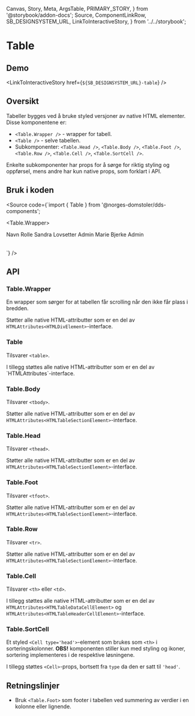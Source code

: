   Canvas,
  Story,
  Meta,
  ArgsTable,
  PRIMARY_STORY,
} from '@storybook/addon-docs';
  Source,
  ComponentLinkRow,
  SB_DESIGNSYSTEM_URL,
  LinkToInteractiveStory,
} from '../../storybook';

<Meta title="Design system/Table/API" component={Table} />

# Table

<ComponentLinkRow
  docsHref="https://design.domstol.no/987b33f71/p/559cc8-table/b/73973d"
  figmaHref="https://www.figma.com/file/ewqSDmkgqDQ5PyOsRp4V5b/?node-id=1347%3A0"
  githubHref="https://github.com/domstolene/designsystem/tree/master/components/src/components/Table"
/>

## Demo

<Canvas>
  <Story id="design-system-table--default" />
</Canvas>

<LinkToInteractiveStory href={`${SB_DESIGNSYSTEM_URL}-table`} />

## Oversikt

Tabeller bygges ved å bruke styled versjoner av native HTML elementer. Disse komponentene er:

- `<Table.Wrapper />` - wrapper for tabell.
- `<Table />` - selve tabellen.
- Subkomponenter: `<Table.Head />`, `<Table.Body />`, `<Table.Foot />`, `<Table.Row />`, `<Table.Cell />`, `<Table.SortCell />`.

Enkelte subkomponenter har props for å sørge for riktig styling og oppførsel, mens andre har kun native props, som forklart i API.

## Bruk i koden

<Source
  code={`import { Table } from '@norges-domstoler/dds-components';

<Table.Wrapper>
  <Table>
    <Table.Head>
      <Table.Row type="head">
        <Table.Cell type="head">Navn</Table.Cell>
        <Table.Cell type="head">Rolle</Table.Cell>
      </Table.Row>
    </Table.Head>
    <Table.Body>
      <Table.Row>
        <Table.Cell>Sandra Lovsetter</Table.Cell>
        <Table.Cell>Admin</Table.Cell>
      </Table.Row>
      <Table.Row>
        <Table.Cell>Marie Bjerke</Table.Cell>
        <Table.Cell>Admin</Table.Cell>
      </Table.Row>
    </Table.Body>
  </Table>
</Table.Wrapper>
`} />

## API

### Table.Wrapper

En wrapper som sørger for at tabellen får scrolling når den ikke får plass i bredden.

Støtter alle native HTML-attributter som er en del av `HTMLAttributes<HTMLDivElement>`-interface.

### Table

Tilsvarer `<table>`.

<ArgsTable story={PRIMARY_STORY} />
I tillegg støttes alle native HTML-attributter som er en del av `HTMLAttributes<HTMLTableElement>`-interface.

### Table.Body

Tilsvarer `<tbody>`.

Støtter alle native HTML-attributter som er en del av `HTMLAttributes<HTMLTableSectionElement>`-interface.

### Table.Head

Tilsvarer `<thead>`.

Støtter alle native HTML-attributter som er en del av `HTMLAttributes<HTMLTableSectionElement>`-interface.

### Table.Foot

Tilsvarer `<tfoot>`.

Støtter alle native HTML-attributter som er en del av `HTMLAttributes<HTMLTableSectionElement>`-interface.

### Table.Row

Tilsvarer `<tr>`.

<ArgsTable of={Table.Row} />

Støtter alle native HTML-attributter som er en del av `HTMLAttributes<HTMLTableSectionElement>`-interface.

### Table.Cell

Tilsvarer `<th>` eller `<td>`.

<ArgsTable of={Table.Cell} />

I tillegg støttes alle native HTML-attributter som er en del av `HTMLAttributes<HTMLTableDataCellElement>` og `HTMLAttributes<HTMLTableHeaderCellElement>`-interface.

### Table.SortCell

Et styled `<Cell type='head'>`-element som brukes som `<th>` i sorteringskolonner. **OBS!** komponenten stiller kun med styling og ikoner, sortering implementeres i de respektive løsningene.

<ArgsTable of={Table.SortCell} />

I tillegg støttes `<Cell>`-props, bortsett fra `type` da den er satt til `'head'`.

## Retningslinjer

- Bruk `<Table.Foot>` som footer i tabellen ved summering av verdier i en kolonne eller lignende.
